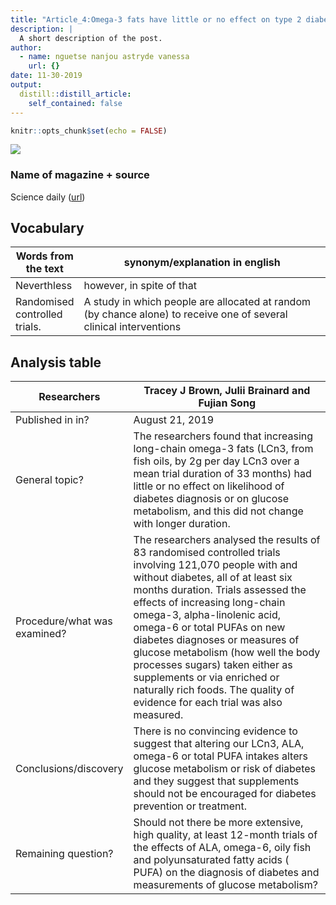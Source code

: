 ```yaml
---
title: "Article_4:Omega-3 fats have little or no effect on type 2 diabetes"
description: |
  A short description of the post.
author:
  - name: nguetse nanjou astryde vanessa
    url: {}
date: 11-30-2019
output:
  distill::distill_article:
    self_contained: false
---
```


```r
knitr::opts_chunk$set(echo = FALSE)
```

![](https://i1.wp.com/www.medicalbrief.co.za/wp-content/uploads/2019/08/Omega3.jpg?resize=300%2C219&ssl=1)

### Name of magazine + source

Science daily ([url](www.sciencedaily.com/releases/2019/08/190821185334.htm))

## Vocabulary
| Words from the text            | synonym/explanation in english                                                                                     |
| ------------------------------ | ------------------------------------------------------------------------------------------------------------------ |
|  Neverthless                   |  however, in spite of that                                                                                         |
|  Randomised controlled trials. | A study in which people are allocated at random (by chance alone) to receive one of several clinical interventions |

## Analysis table

| Researchers                  | Tracey J Brown, Julii Brainard and Fujian Song                                                                                                                                                                                                                                                                                                                                                                                                                                                               |
| ---------------------------- | ------------------------------------------------------------------------------------------------------------------------------------------------------------------------------------------------------------------------------------------------------------------------------------------------------------------------------------------------------------------------------------------------------------------------------------------------------------------------------------------------------------ |
|  Published in in?            | August 21, 2019                                                                                                                                                                                                                                                                                                                                                                                                                                                                                              |
| General topic?               | The researchers found that increasing long-chain omega-3 fats (LCn3, from fish oils, by 2g per day LCn3 over a mean trial duration of 33 months) had little or no effect on likelihood of diabetes diagnosis or on glucose metabolism, and this did not change with longer duration.                                                                                                                                                                                                                         |
| Procedure/what was examined? | The researchers  analysed the results of 83 randomised controlled trials involving 121,070 people with and without diabetes, all of at least six months duration. Trials assessed the effects of increasing long-chain omega-3, alpha-linolenic acid, omega-6 or total PUFAs on new diabetes diagnoses or measures of glucose metabolism (how well the body processes sugars) taken either as supplements or via enriched or naturally rich foods. The quality of evidence for each trial was also measured. |
|  Conclusions/discovery       | There is no convincing evidence to suggest that altering our LCn3, ALA, omega-6 or total PUFA intakes alters glucose metabolism or risk of diabetes and they suggest that supplements should not be encouraged for diabetes prevention or treatment.                                                                                                                                                                                                                                                         |
|  Remaining question?         | Should not there be more extensive, high quality, at least 12-month trials of the effects of ALA, omega-6, oily fish and polyunsaturated fatty acids ( PUFA) on the diagnosis of diabetes and measurements of glucose metabolism?                                                                                                                                                                                                                                                                            |





